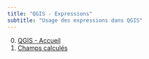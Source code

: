 ```yaml
---
title: "QGIS - Expressions"
subtitle: "Usage des expressions dans QGIS"
---
```


0. [QGIS - Accueil](..)
1. [Champs calculés](expressions-01-champs-calcules.qmd)
